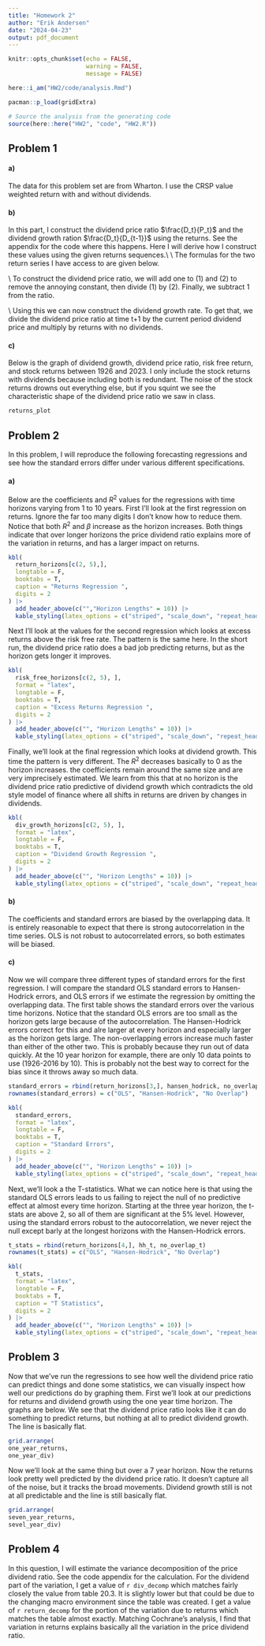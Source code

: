```yaml
---
title: "Homework 2"
author: "Erik Andersen"
date: "2024-04-23"
output: pdf_document
---
```


```r
knitr::opts_chunk$set(echo = FALSE,
                      warning = FALSE,
                      message = FALSE)
```

```r
here::i_am("HW2/code/analysis.Rmd")

pacman::p_load(gridExtra)

# Source the analysis from the generating code
source(here::here("HW2", "code", "HW2.R"))
```


## Problem 1

#### a)

The data for this problem set are from Wharton. I use the CRSP value weighted return with and without dividends.

#### b)

In this part, I construct the dividend price ratio $\frac{D_t}{P_t}$ and the dividend growth ration $\frac{D_t}{D_{t-1}}$ using the returns. See the appendix for the code where this happens. Here I will derive how I construct these values using the given returns sequences.\\ \\ The formulas for the two return series I have access to are given below.

```{=tex}
\begin{align}
  \text{returns with dividends} = \text{vwretd} &= \frac{P_t + D_t}{P_{t-1}} -1\\
  \text{returns no dividends} = \text{vwretx} &=  \frac{P_t}{P_{t-1}} -1
\end{align}
```
\\ To construct the dividend price ratio, we will add one to (1) and (2) to remove the annoying constant, then divide (1) by (2). Finally, we subtract 1 from the ratio.

```{=tex}
\begin{align*}
  &\frac{\frac{P_t + D_t}{P_{t-1}}}{\frac{P_t}{P_{t-1}}} -1\\
  =&\frac{P_t + D_t}{P_t} -1\\
  =&\frac{D_t}{P_t}
\end{align*} 
```
\\ Using this we can now construct the dividend growth rate. To get that, we divide the dividend price ratio at time t+1 by the current period dividend price and multiply by returns with no dividends.

```{=tex}
\begin{align*}
  &\frac{\frac{D_{t_1}}{P_{t_1}}}{\frac{D_t}{P_t}} * \frac{P_{t_1}}{P_t}\\
  =&\frac{D_{t_1}P_t}{D_tP_{t_1}}\frac{P_{t+1}}{P_t}\\
  &=\frac{D_{t+1}}{D_t}
\end{align*}
```
#### c)

Below is the graph of dividend growth, dividend price ratio, risk free return, and stock returns between 1926 and 2023. I only include the stock returns with dividends because including both is redundant. The noise of the stock returns drowns out everything else, but if you squint we see the characteristic shape of the dividend price ratio we saw in class. 

```r
returns_plot
```

## Problem 2

In this problem, I will reproduce the following forecasting regressions and see how the standard errors differ under various different specifications.

```{=tex}
\begin{align*}
  R_{t,t+j} &= a + b\left(\frac{D}{P}\right)_t + \epsilon_{t+1}\\
  R_{t, t+j} - R^f_{t,t+j} &= a + b\left(\frac{D}{P}\right)_t + \epsilon_{t+1}\\
  \Delta D_{t,t+j} &= a + b\left(\frac{D}{P}\right)_t + \epsilon_{t+1}
\end{align*}
```

#### a)

Below are the coefficients and $R^2$ values for the regressions with time horizons varying from 1 to 10 years. First I'll look at the first regression on returns. Ignore the far too many digits I don't know how to reduce them. Notice that both $R^2$ and $\beta$ increase as the horizon increases. Both things indicate that over longer horizons the price dividend ratio explains more of the variation in returns, and has a larger impact on returns. 

```r
kbl(
  return_horizons[c(2, 5),],
  longtable = F,
  booktabs = T,
  caption = "Returns Regression ",
  digits = 2
) |>
  add_header_above(c("","Horizon Lengths" = 10)) |>
  kable_styling(latex_options = c("striped", "scale_down", "repeat_header", "hold_position"))
```

Next I'll look at the values for the second regression which looks at excess returns above the risk free rate. The pattern is the same here. In the short run, the dividend price ratio does a bad job predicting returns, but as the horizon gets longer it improves. 

```r
kbl(
  risk_free_horizons[c(2, 5), ],
  format = "latex",
  longtable = F,
  booktabs = T,
  caption = "Excess Returns Regression ",
  digits = 2
) |>
  add_header_above(c("", "Horizon Lengths" = 10)) |>
  kable_styling(latex_options = c("striped", "scale_down", "repeat_header", "hold_position"))
```

Finally, we'll look at the final regression which looks at dividend growth. This time the pattern is very different. The $R^2$ decreases basically to 0 as the horizon increases. the coefficients remain around the same size and are very imprecisely estimated. We learn from this that at no horizon is the dividend price ratio predictive of dividend growth which contradicts the old style model of finance where all shifts in returns are driven by changes in dividends. 

```r
kbl(
  div_growth_horizons[c(2, 5), ],
  format = "latex",
  longtable = F,
  booktabs = T,
  caption = "Dividend Growth Regression ",
  digits = 2
) |>
  add_header_above(c("", "Horizon Lengths" = 10)) |>
  kable_styling(latex_options = c("striped", "scale_down", "repeat_header", "hold_position"))
```

#### b)

The coefficients and standard errors are biased by the overlapping data. It is entirely reasonable to expect that there is strong autocorrelation in the time series. OLS is not robust to autocorrelated errors, so both estimates will be biased.

#### c)

Now we will compare three different types of standard errors for the first regression. I will compare the standard OLS standard errors to Hansen-Hodrick errors, and OLS errors if we estimate the regression by omitting the overlapping data. The first table shows the standard errors over the various time horizons. Notice that the standard OLS errors are too small as the horizon gets large because of the autocorrelation. The Hansen-Hodrick errors correct for this and alre larger at every horizon and especially larger as the horizon gets large. The non-overlapping errors increase much faster than either of the other two. This is probably because they run out of data quickly. At the 10 year horizon for example, there are only 10 data points to use (1926-2016 by 10). This is probably not the best way to correct for the bias since it throws away so much data.

```r
standard_errors = rbind(return_horizons[3,], hansen_hodrick, no_overlap)
rownames(standard_errors) = c("OLS", "Hansen-Hodrick", "No Overlap")

kbl(
  standard_errors,
  format = "latex",
  longtable = F,
  booktabs = T,
  caption = "Standard Errors",
  digits = 2
) |>
  add_header_above(c("", "Horizon Lengths" = 10)) |>
  kable_styling(latex_options = c("striped", "scale_down", "repeat_header", "hold_position"))
```

Next, we'll look a the T-statistics. What we can notice here is that using the standard OLS errors leads to us failing to reject the null of no predictive effect at almost every time horizon. Starting at the three year horizon, the t-stats are above 2, so all of them are significant at the 5% level. However, using the standard errors robust to the autocorrelation, we never reject the null except barly at the longest horizons with the Hansen-Hodrick errors. 

```r
t_stats = rbind(return_horizons[4,], hh_t, no_overlap_t)
rownames(t_stats) = c("OLS", "Hansen-Hodrick", "No Overlap")

kbl(
  t_stats,
  format = "latex",
  longtable = F,
  booktabs = T,
  caption = "T Statistics",
  digits = 2
) |>
  add_header_above(c("", "Horizon Lengths" = 10)) |>
  kable_styling(latex_options = c("striped", "scale_down", "repeat_header", "hold_position"))
```

## Problem 3

Now that we've run the regressions to see how well the dividend price ratio can predict things and done some statistics, we can visually inspect how well our predictions do by graphing them. First we'll look at our predictions for returns and dividend growth using the one year time horizon. The graphs are below. We see that the dividend price ratio looks like it can do something to predict returns, but nothing at all to predict dividend growth. The line is basically flat. 

```r
grid.arrange(
one_year_returns,
one_year_div)
```

\newpage
Now we'll look at the same thing but over a 7 year horizon. Now the returns look pretty well predicted by the dividend price ratio. It doesn't capture all of the noise, but it tracks the broad movements. Dividend growth still is not at all predictable and the line is still basically flat. 

```r
grid.arrange(
seven_year_returns,
sevel_year_div)
```

## Problem 4

In this question, I will estimate the variance decomposition of the price dividend ratio. See the code appendix for the calculation. For the dividend part of the variation, I get a value of `r div_decomp` which matches fairly closely the value from table 20.3. It is slightly lower but that could be due to the changing macro environment since the table was created. I get a value of `r return_decomp` for the portion of the variation due to returns which matches the table almost exactly. Matching Cochrane's analysis, I find that variation in returns explains basically all the variation in the price dividend ratio.